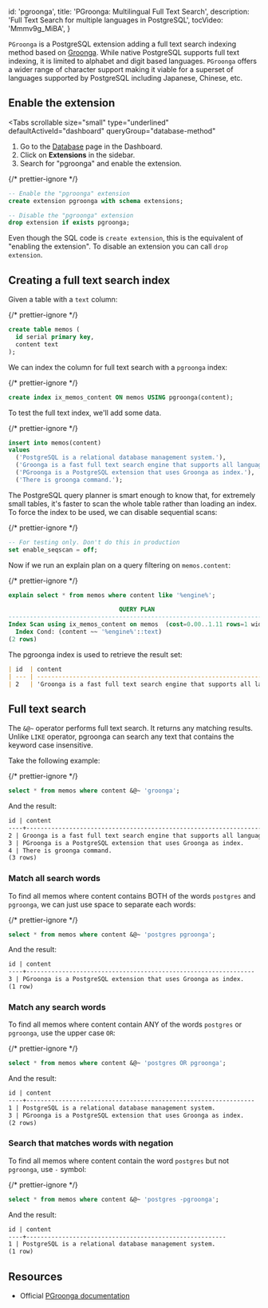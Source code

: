 
  id: 'pgroonga',
  title: 'PGroonga: Multilingual Full Text Search',
  description: 'Full Text Search for multiple languages in PostgreSQL',
  tocVideo: 'Mmmv9g_MiBA',
}

`PGroonga` is a PostgreSQL extension adding a full text search indexing method based on [Groonga](https://groonga.org). While native PostgreSQL supports full text indexing, it is limited to alphabet and digit based languages. `PGroonga` offers a wider range of character support making it viable for a superset of languages supported by PostgreSQL including Japanese, Chinese, etc.

## Enable the extension

<Tabs
  scrollable
  size="small"
  type="underlined"
  defaultActiveId="dashboard"
  queryGroup="database-method"
>
<TabPanel id="dashboard" label="Dashboard">

1. Go to the [Database](https://supabase.com/dashboard/project/_/database/tables) page in the Dashboard.
2. Click on **Extensions** in the sidebar.
3. Search for "pgroonga" and enable the extension.

</TabPanel>
<TabPanel id="sql" label="SQL">

{/* prettier-ignore */}
```sql
-- Enable the "pgroonga" extension
create extension pgroonga with schema extensions;

-- Disable the "pgroonga" extension
drop extension if exists pgroonga;
```

Even though the SQL code is `create extension`, this is the equivalent of "enabling the extension".
To disable an extension you can call `drop extension`.

</TabPanel>
</Tabs>

## Creating a full text search index

Given a table with a `text` column:

{/* prettier-ignore */}
```sql
create table memos (
  id serial primary key,
  content text
);
```

We can index the column for full text search with a `pgroonga` index:

{/* prettier-ignore */}
```sql
create index ix_memos_content ON memos USING pgroonga(content);
```

To test the full text index, we'll add some data.

{/* prettier-ignore */}
```sql
insert into memos(content)
values
  ('PostgreSQL is a relational database management system.'),
  ('Groonga is a fast full text search engine that supports all languages.'),
  ('PGroonga is a PostgreSQL extension that uses Groonga as index.'),
  ('There is groonga command.');
```

The PostgreSQL query planner is smart enough to know that, for extremely small tables, it's faster to scan the whole table rather than loading an index. To force the index to be used, we can disable sequential scans:

{/* prettier-ignore */}
```sql
-- For testing only. Don't do this in production
set enable_seqscan = off;
```

Now if we run an explain plan on a query filtering on `memos.content`:

{/* prettier-ignore */}
```sql
explain select * from memos where content like '%engine%';

                               QUERY PLAN
-----------------------------------------------------------------------------
Index Scan using ix_memos_content on memos  (cost=0.00..1.11 rows=1 width=36)
  Index Cond: (content ~~ '%engine%'::text)
(2 rows)
```

The pgroonga index is used to retrieve the result set:

```markdown
| id  | content                                                                  |
| --- | ------------------------------------------------------------------------ |
| 2   | 'Groonga is a fast full text search engine that supports all languages.' |
```

## Full text search

The `&@~` operator performs full text search. It returns any matching results. Unlike `LIKE` operator, pgroonga can search any text that contains the keyword case insensitive.

Take the following example:

{/* prettier-ignore */}
```sql
select * from memos where content &@~ 'groonga';
```

And the result:

```markdown
id | content  
----+------------------------------------------------------------------------
2 | Groonga is a fast full text search engine that supports all languages.
3 | PGroonga is a PostgreSQL extension that uses Groonga as index.
4 | There is groonga command.
(3 rows)
```

### Match all search words

To find all memos where content contains BOTH of the words `postgres` and `pgroonga`, we can just use space to separate each words:

{/* prettier-ignore */}
```sql
select * from memos where content &@~ 'postgres pgroonga';
```

And the result:

```markdown
id | content  
----+----------------------------------------------------------------
3 | PGroonga is a PostgreSQL extension that uses Groonga as index.
(1 row)
```

### Match any search words

To find all memos where content contain ANY of the words `postgres` or `pgroonga`, use the upper case `OR`:

{/* prettier-ignore */}
```sql
select * from memos where content &@~ 'postgres OR pgroonga';
```

And the result:

```markdown
id | content  
----+----------------------------------------------------------------
1 | PostgreSQL is a relational database management system.
3 | PGroonga is a PostgreSQL extension that uses Groonga as index.
(2 rows)
```

### Search that matches words with negation

To find all memos where content contain the word `postgres` but not `pgroonga`, use `-` symbol:

{/* prettier-ignore */}
```sql
select * from memos where content &@~ 'postgres -pgroonga';
```

And the result:

```markdown
id | content  
----+--------------------------------------------------------
1 | PostgreSQL is a relational database management system.
(1 row)
```

## Resources

- Official [PGroonga documentation](https://pgroonga.github.io/tutorial/)


